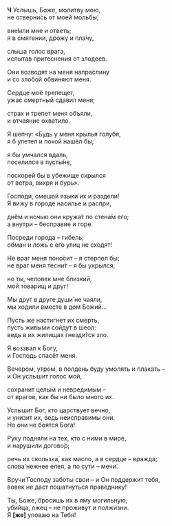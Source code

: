 **Ч** Услышь, Боже, молитву мою,  
не отверни́сь от моей мольбы́;

вне́мли мне и ответь;  
я в смятении, дрожу и пла́чу,

слыша голос врага,  
испытав притеснения от злодеев.

Они возводят на меня напра́слину  
и со злобой обвиняют меня.

Сердце моё трепещет,  
ужас смертный сдавил меня;

страх и трепет меня объяли,  
и отчаяние охватило.

Я шепчу: «Будь у меня крылья голубя,  
я б улетел и покой нашёл бы;

я бы умчался вдаль,  
поселился в пусты́не,

поскорей бы в убежище скрылся  
от ветра, вихря и бурь».

Господи, смешай языки́ их и раздели!  
Я вижу в городе насилье и распри,

днём и ночью они кружа́т по стена́м его;  
а внутри – бесправие и горе.

Посреди города – гибель;  
обман и ложь с его улиц не сходят!

Не враг меня поно́сит – я стерпел бы;  
не враг меня тесни́т – я бы укрылся;

но ты, человек мне близкий,  
мой товарищ и друг!

Мы друг в друге души́ не чаяли,  
мы ходили вместе в дом Божий…

Пусть же настигнет их смерть,  
пусть живыми сойдут в шео́л:  
ведь в их жилищах гнезди́тся зло.

Я воззвал к Богу,  
и Господь спасёт меня.

Вечером, утром, в полдень буду умолять и плакать –  
и Он услышит голос мой,

сохранит целым и невредимым –  
от врагов, как бы ни было много их.

Услышит Бог, кто царствует вечно,  
и унизит их, ведь неисправимы они.  
Но они не боятся Бога!

Руку подня́ли на тех, кто с ними в мире,  
и нарушили догово́р;

речь их скользка́, как масло, а в сердце – вражда;  
слова́ нежнее елея, а по сути – мечи́.

Вручи́ Господу заботы свои – и Он поддержит тебя,  
вовек не даст пошатнуться праведнику!

Ты, Боже, бросишь их в яму могильную;  
убийца, лжец – не проживут и полжизни.  
Я **[**же**]** уповаю на Тебя!
